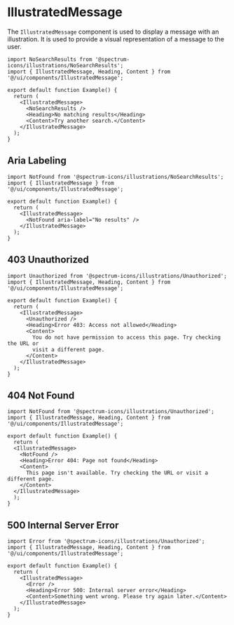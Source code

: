 # IllustratedMessage

The `IllustratedMessage` component is used to display a message with an illustration. It is used to provide a visual representation of a message to the user.

```tsx
import NoSearchResults from '@spectrum-icons/illustrations/NoSearchResults';
import { IllustratedMessage, Heading, Content } from '@/ui/components/IllustratedMessage';

export default function Example() {
  return (
    <IllustratedMessage>
      <NoSearchResults />
      <Heading>No matching results</Heading>
      <Content>Try another search.</Content>
    </IllustratedMessage>
  );
}
```

## Aria Labeling

```tsx
import NotFound from '@spectrum-icons/illustrations/NoSearchResults';
import { IllustratedMessage } from '@/ui/components/IllustratedMessage';

export default function Example() {
  return (
    <IllustratedMessage>
      <NotFound aria-label="No results" />
    </IllustratedMessage>
  );
}
```

## 403 Unauthorized

```tsx
import Unauthorized from '@spectrum-icons/illustrations/Unauthorized';
import { IllustratedMessage, Heading, Content } from '@/ui/components/IllustratedMessage';

export default function Example() {
  return (
    <IllustratedMessage>
      <Unauthorized />
      <Heading>Error 403: Access not allowed</Heading>
      <Content>
        You do not have permission to access this page. Try checking the URL or
        visit a different page.
      </Content>
    </IllustratedMessage>
  );
}
```

## 404 Not Found

```tsx
import NotFound from '@spectrum-icons/illustrations/Unauthorized';
import { IllustratedMessage, Heading, Content } from '@/ui/components/IllustratedMessage';

export default function Example() {
  return (
  <IllustratedMessage>
    <NotFound />
    <Heading>Error 404: Page not found</Heading>
    <Content>
      This page isn't available. Try checking the URL or visit a different page.
    </Content>
  </IllustratedMessage>
  );
}
```

## 500 Internal Server Error

```tsx
import Error from '@spectrum-icons/illustrations/Unauthorized';
import { IllustratedMessage, Heading, Content } from '@/ui/components/IllustratedMessage';

export default function Example() {
  return (
    <IllustratedMessage>
      <Error />
      <Heading>Error 500: Internal server error</Heading>
      <Content>Something went wrong. Please try again later.</Content>
    </IllustratedMessage>
  );
}
```